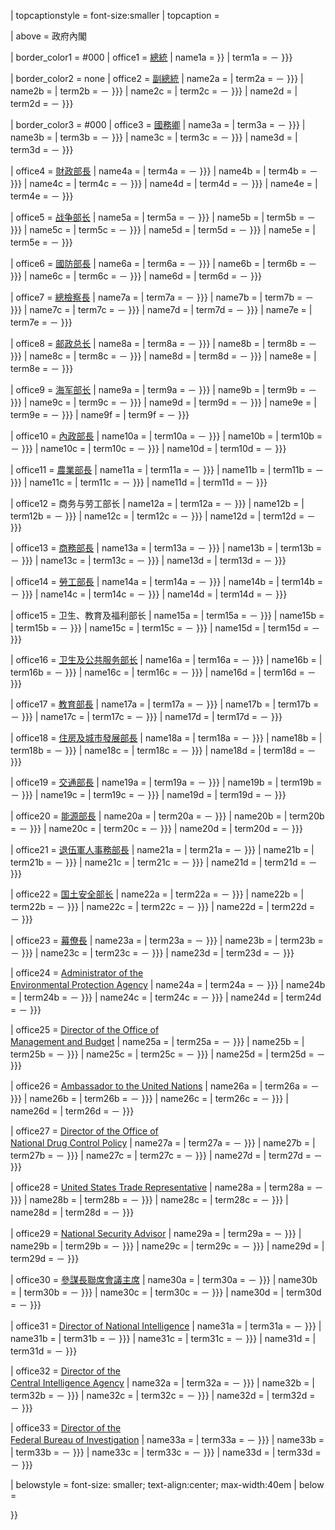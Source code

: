{{infobox cabinet
| float    = {{{align|right}}}
| topimage = {{#invoke:InfoboxImage|InfoboxImage|image={{ifempty|{{{image|}}}|{{{image name|}}}|{{{smallimage|}}}}}|size={{ifempty|{{{image_size|}}}|{{{imagesize|}}}|{{{width|}}}}}|sizedefault=frameless|alt={{{alt|}}}|suppressplaceholder=yes}}

| topcaptionstyle = font-size:smaller
| topcaption      = {{{caption|}}}

| above = {{{Name}}}政府內閣{{{source|}}}

| border_color1 = #000
| office1 = [[美國總統|總統]]
| name1a  = {{{President|{{PAGENAME}}}}}
| term1a  = {{{President date|{{{President start}}}－{{{President end|}}} }}}

| border_color2 = none
| office2 = [[美國副總統|副總統]]
| name2a  = {{{Vice President}}}
| term2a  = {{{Vice President date|{{{Vice President start}}}－{{{Vice President end|}}} }}}
| name2b  = {{{Vice President 2|}}}
| term2b  = {{{Vice President date 2|{{{Vice President start 2}}}－{{{Vice President end 2|}}} }}}
| name2c  = {{{Vice President 3|}}}
| term2c  = {{{Vice President date 3|{{{Vice President start 3}}}－{{{Vice President end 3|}}} }}}
| name2d  = {{{Vice President 4|}}}
| term2d  = {{{Vice President date 4|{{{Vice President start 4}}}－{{{Vice President end 4|}}} }}}

| border_color3 = #000
| office3 = [[美國國務院|國務卿]]
| name3a  = {{{State|}}}
| term3a  = {{{State date|{{{State start}}}－{{{State end|}}} }}}
| name3b  = {{{State 2|}}}
| term3b  = {{{State date 2|{{{State start 2}}}－{{{State end 2|}}} }}}
| name3c  = {{{State 3|}}}
| term3c  = {{{State date 3|{{{State start 3}}}－{{{State end 3|}}} }}}
| name3d  = {{{State 4|}}}
| term3d  = {{{State date 4|{{{State start 4}}}－{{{State end 4|}}} }}}

| office4 = [[美國財政部|財政部長]]
| name4a  = {{{Treasury|}}}
| term4a  = {{{Treasury date|{{{Treasury start}}}－{{{Treasury end|}}} }}}
| name4b  = {{{Treasury 2|}}}
| term4b  = {{{Treasury date 2|{{{Treasury start 2}}}－{{{Treasury end 2|}}} }}}
| name4c  = {{{Treasury 3|}}}
| term4c  = {{{Treasury date 3|{{{Treasury start 3}}}－{{{Treasury end 3|}}} }}}
| name4d  = {{{Treasury 4|}}}
| term4d  = {{{Treasury date 4|{{{Treasury start 4}}}－{{{Treasury end 4|}}} }}}
| name4e  = {{{Treasury 5|}}}
| term4e  = {{{Treasury date 5|{{{Treasury start 5}}}－{{{Treasury end 5|}}} }}}

| office5 = [[美国战争部长|战争部长]]
| name5a  = {{{War|}}}
| term5a  = {{{War date|{{{War start}}}－{{{War end|}}} }}}
| name5b  = {{{War 2|}}}
| term5b  = {{{War date 2|{{{War start 2}}}－{{{War end 2|}}} }}}
| name5c  = {{{War 3|}}}
| term5c  = {{{War date 3|{{{War start 3}}}－{{{War end 3|}}} }}}
| name5d  = {{{War 4|}}}
| term5d  = {{{War date 4|{{{War start 4}}}－{{{War end 4|}}} }}}
| name5e  = {{{War 5|}}}
| term5e  = {{{War date 5|{{{War start 5}}}－{{{War end 5|}}} }}}

| office6 = [[美國國防部|國防部長]]
| name6a  = {{{Defense|}}}
| term6a  = {{{Defense date|{{{Defense start}}}－{{{Defense end|}}} }}}
| name6b  = {{{Defense 2|}}}
| term6b  = {{{Defense date 2|{{{Defense start 2}}}－{{{Defense end 2|}}} }}}
| name6c  = {{{Defense 3|}}}
| term6c  = {{{Defense date 3|{{{Defense start 3}}}－{{{Defense end 3|}}} }}}
| name6d  = {{{Defense 4|}}}
| term6d  = {{{Defense date 4|{{{Defense start 4}}}－{{{Defense end 4|}}} }}}

| office7 = [[美國司法部|總檢察長]]
| name7a  = {{{Justice|}}}
| term7a  = {{{Justice date|{{{Justice start}}}－{{{Justice end|}}} }}}
| name7b  = {{{Justice 2|}}}
| term7b  = {{{Justice date 2|{{{Justice start 2}}}－{{{Justice end 2|}}} }}}
| name7c  = {{{Justice 3|}}}
| term7c  = {{{Justice date 3|{{{Justice start 3}}}－{{{Justice end 3|}}} }}}
| name7d  = {{{Justice 4|}}}
| term7d  = {{{Justice date 4|{{{Justice start 4}}}－{{{Justice end 4|}}} }}}
| name7e  = {{{Justice 5|}}}
| term7e  = {{{Justice date 5|{{{Justice start 5}}}－{{{Justice end 5|}}} }}}

| office8 = [[美国邮政总长|邮政总长]]
| name8a  = {{{Post|}}}
| term8a  = {{{Post date|{{{Post start}}}－{{{Post end|}}} }}}
| name8b  = {{{Post 2|}}}
| term8b  = {{{Post date 2|{{{Post start 2}}}－{{{Post end 2|}}} }}}
| name8c  = {{{Post 3|}}}
| term8c  = {{{Post date 3|{{{Post start 3}}}－{{{Post end 3|}}} }}}
| name8d  = {{{Post 4|}}}
| term8d  = {{{Post date 4|{{{Post start 4}}}－{{{Post end 4|}}} }}}
| name8e  = {{{Post 5|}}}
| term8e  = {{{Post date 5|{{{Post start 5}}}－{{{Post end 5|}}} }}}

| office9 = [[美国海军部长|海军部长]]
| name9a  = {{{Navy|}}}
| term9a  = {{{Navy date|{{{Navy start}}}－{{{Navy end|}}} }}}
| name9b  = {{{Navy 2|}}}
| term9b  = {{{Navy date 2|{{{Navy start 2}}}－{{{Navy end 2|}}} }}}
| name9c  = {{{Navy 3|}}}
| term9c  = {{{Navy date 3|{{{Navy start 3}}}－{{{Navy end 3|}}} }}}
| name9d  = {{{Navy 4|}}}
| term9d  = {{{Navy date 4|{{{Navy start 4}}}－{{{Navy end 4|}}} }}}
| name9e  = {{{Navy 5|}}}
| term9e  = {{{Navy date 5|{{{Navy start 5}}}－{{{Navy end 5|}}} }}}
| name9f  = {{{Navy 6|}}}
| term9f  = {{{Navy date 6|{{{Navy start 6}}}－{{{Navy end 6|}}} }}}

| office10 = [[美國內政部|內政部長]]
| name10a  = {{{Interior|}}}
| term10a  = {{{Interior date|{{{Interior start}}}－{{{Interior end|}}} }}}
| name10b  = {{{Interior 2|}}}
| term10b  = {{{Interior date 2|{{{Interior start 2}}}－{{{Interior end 2|}}} }}}
| name10c  = {{{Interior 3|}}}
| term10c  = {{{Interior date 3|{{{Interior start 3}}}－{{{Interior end 3|}}} }}}
| name10d  = {{{Interior 4|}}}
| term10d  = {{{Interior date 4|{{{Interior start 4}}}－{{{Interior end 4|}}} }}}

| office11 = [[美國農業部|農業部長]]
| name11a  = {{{Agriculture|}}}
| term11a  = {{{Agriculture date|{{{Agriculture start}}}－{{{Agriculture end|}}} }}}
| name11b  = {{{Agriculture 2|}}}
| term11b  = {{{Agriculture date 2|{{{Agriculture start 2}}}－{{{Agriculture end 2|}}} }}}
| name11c  = {{{Agriculture 3|}}}
| term11c  = {{{Agriculture date 3|{{{Agriculture start 3}}}－{{{Agriculture end 3|}}} }}}
| name11d  = {{{Agriculture 4|}}}
| term11d  = {{{Agriculture date 4|{{{Agriculture start 4}}}－{{{Agriculture end 4|}}} }}}

| office12 = 商务与劳工部长
| name12a  = {{{CommerceLabor|}}}
| term12a  = {{{CommerceLabor date|{{{CommerceLabor start}}}－{{{CommerceLabor end|}}} }}}
| name12b  = {{{CommerceLabor 2|}}}
| term12b  = {{{CommerceLabor date 2|{{{CommerceLabor start 2}}}－{{{CommerceLabor end 2|}}} }}}
| name12c  = {{{CommerceLabor 3|}}}
| term12c  = {{{CommerceLabor date 3|{{{CommerceLabor start 3}}}－{{{CommerceLabor end 3|}}} }}}
| name12d  = {{{CommerceLabor 4|}}}
| term12d  = {{{CommerceLabor date 4|{{{CommerceLabor start 4}}}－{{{CommerceLabor end 4|}}} }}}

| office13 = [[美國商務部|商務部長]]
| name13a  = {{{Commerce|}}}
| term13a  = {{{Commerce date|{{{Commerce start}}}－{{{Commerce end|}}} }}}
| name13b  = {{{Commerce 2|}}}
| term13b  = {{{Commerce date 2|{{{Commerce start 2}}}－{{{Commerce end 2|}}} }}}
| name13c  = {{{Commerce 3|}}}
| term13c  = {{{Commerce date 3|{{{Commerce start 3}}}－{{{Commerce end 3|}}} }}}
| name13d  = {{{Commerce 4|}}}
| term13d  = {{{Commerce date 4|{{{Commerce start 4}}}－{{{Commerce end 4|}}} }}}

| office14 = [[美國勞工部|勞工部長]]
| name14a  = {{{Labor|}}}
| term14a  = {{{Labor date|{{{Labor start}}}－{{{Labor end|}}} }}}
| name14b  = {{{Labor 2|}}}
| term14b  = {{{Labor date 2|{{{Labor start 2}}}－{{{Labor end 2|}}} }}}
| name14c  = {{{Labor 3|}}}
| term14c  = {{{Labor date 3|{{{Labor start 3}}}－{{{Labor end 3|}}} }}}
| name14d  = {{{Labor 4|}}}
| term14d  = {{{Labor date 4|{{{Labor start 4}}}－{{{Labor end 4|}}} }}}

| office15 = 卫生、教育及福利部长
| name15a  = {{{Health, Education, and Welfare|}}}
| term15a  = {{{Health, Education, and Welfare date|{{{Health, Education, and Welfare start}}}－{{{Health, Education, and Welfare end|}}} }}}
| name15b  = {{{Health, Education, and Welfare 2|}}}
| term15b  = {{{Health, Education, and Welfare date 2|{{{Health, Education, and Welfare start 2}}}－{{{Health, Education, and Welfare end 2|}}} }}}
| name15c  = {{{Health, Education, and Welfare 3|}}}
| term15c  = {{{Health, Education, and Welfare date 3|{{{Health, Education, and Welfare start 3}}}－{{{Health, Education, and Welfare end 3|}}} }}}
| name15d  = {{{Health, Education, and Welfare 4|}}}
| term15d  = {{{Health, Education, and Welfare date 4|{{{Health, Education, and Welfare start 4}}}－{{{Health, Education, and Welfare end 4|}}} }}}

| office16 = [[美国卫生及公共服务部|卫生及公共服务部长]]
| name16a  = {{{Health and Human Services|}}}
| term16a  = {{{Health and Human Services date|{{{Health and Human Services start}}}－{{{Health and Human Services end|}}} }}}
| name16b  = {{{Health and Human Services 2|}}}
| term16b  = {{{Health and Human Services date 2|{{{Health and Human Services start 2}}}－{{{Health and Human Services end 2|}}} }}}
| name16c  = {{{Health and Human Services 3|}}}
| term16c  = {{{Health and Human Services date 3|{{{Health and Human Services start 3}}}－{{{Health and Human Services end 3|}}} }}}
| name16d  = {{{Health and Human Services 4|}}}
| term16d  = {{{Health and Human Services date 4|{{{Health and Human Services start 4}}}－{{{Health and Human Services end 4|}}} }}}

| office17 = [[美國教育部|教育部長]]
| name17a  = {{{Education|}}}
| term17a  = {{{Education date|{{{Education start}}}－{{{Education end|}}} }}}
| name17b  = {{{Education 2|}}}
| term17b  = {{{Education date 2|{{{Education start 2}}}－{{{Education end 2|}}} }}}
| name17c  = {{{Education 3|}}}
| term17c  = {{{Education date 3|{{{Education start 3}}}－{{{Education end 3|}}} }}}
| name17d  = {{{Education 4|}}}
| term17d  = {{{Education date 4|{{{Education start 4}}}－{{{Education end 4|}}} }}}

| office18 = [[美國住房及城市發展部|住房及城市發展部長]]
| name18a  = {{{Housing and Urban Development|}}}
| term18a  = {{{Housing and Urban Development date|{{{Housing and Urban Development start}}}－{{{Housing and Urban Development end|}}} }}}
| name18b  = {{{Housing and Urban Development 2|}}}
| term18b  = {{{Housing and Urban Development date 2|{{{Housing and Urban Development start 2}}}－{{{Housing and Urban Development end 2|}}} }}}
| name18c  = {{{Housing and Urban Development 3|}}}
| term18c  = {{{Housing and Urban Development date 3|{{{Housing and Urban Development start 3}}}－{{{Housing and Urban Development end 3|}}} }}}
| name18d  = {{{Housing and Urban Development 4|}}}
| term18d  = {{{Housing and Urban Development date 4|{{{Housing and Urban Development start 4}}}－{{{Housing and Urban Development end 4|}}} }}}

| office19 = [[美國運輸部|交通部長]]
| name19a  = {{{Transportation|}}}
| term19a  = {{{Transportation date|{{{Transportation start}}}－{{{Transportation end|}}} }}}
| name19b  = {{{Transportation 2|}}}
| term19b  = {{{Transportation date 2|{{{Transportation start 2}}}－{{{Transportation end 2|}}} }}}
| name19c  = {{{Transportation 3|}}}
| term19c  = {{{Transportation date 3|{{{Transportation start 3}}}－{{{Transportation end 3|}}} }}}
| name19d  = {{{Transportation 4|}}}
| term19d  = {{{Transportation date 4|{{{Transportation start 4}}}－{{{Transportation end 4|}}} }}}

| office20 = [[美國能源部|能源部長]]
| name20a  = {{{Energy|}}}
| term20a  = {{{Energy date|{{{Energy start}}}－{{{Energy end|}}} }}}
| name20b  = {{{Energy 2|}}}
| term20b  = {{{Energy date 2|{{{Energy start 2}}}－{{{Energy end 2|}}} }}}
| name20c  = {{{Energy 3|}}}
| term20c  = {{{Energy date 3|{{{Energy start 3}}}－{{{Energy end 3|}}} }}}
| name20d  = {{{Energy 4|}}}
| term20d  = {{{Energy date 4|{{{Energy start 4}}}－{{{Energy end 4|}}} }}}

| office21 = [[美國退伍軍人事務部|退伍軍人事務部長]]
| name21a  = {{{Veterans Affairs|}}}
| term21a  = {{{Veterans Affairs date|{{{Veterans Affairs start}}}－{{{Veterans Affairs end|}}} }}}
| name21b  = {{{Veterans Affairs 2|}}}
| term21b  = {{{Veterans Affairs date 2|{{{Veterans Affairs start 2}}}－{{{Veterans Affairs end 2|}}} }}}
| name21c  = {{{Veterans Affairs 3|}}}
| term21c  = {{{Veterans Affairs date 3|{{{Veterans Affairs start 3}}}－{{{Veterans Affairs end 3|}}} }}}
| name21d  = {{{Veterans Affairs 4|}}}
| term21d  = {{{Veterans Affairs date 4|{{{Veterans Affairs start 4}}}－{{{Veterans Affairs end 4|}}} }}}

| office22 = [[美国国土安全部长|国土安全部长]]
| name22a  = {{{Homeland Security|}}}
| term22a  = {{{Homeland Security date|{{{Homeland Security start}}}－{{{Homeland Security end|}}} }}}
| name22b  = {{{Homeland Security 2|}}}
| term22b  = {{{Homeland Security date 2|{{{Homeland Security start 2}}}－{{{Homeland Security end 2|}}} }}}
| name22c  = {{{Homeland Security 3|}}}
| term22c  = {{{Homeland Security date 3|{{{Homeland Security start 3}}}－{{{Homeland Security end 3|}}} }}}
| name22d  = {{{Homeland Security 4|}}}
| term22d  = {{{Homeland Security date 4|{{{Homeland Security start 4}}}－{{{Homeland Security end 4|}}} }}}

| office23 = [[白宮幕僚長|幕僚長]]
| name23a  = {{{Chief of Staff|}}}
| term23a  = {{{Chief of Staff date|{{{Chief of Staff start}}}－{{{Chief of Staff end|}}} }}}
| name23b  = {{{Chief of Staff 2|}}}
| term23b  = {{{Chief of Staff date 2|{{{Chief of Staff start 2}}}－{{{Chief of Staff end 2|}}} }}}
| name23c  = {{{Chief of Staff 3|}}}
| term23c  = {{{Chief of Staff date 3|{{{Chief of Staff start 3}}}－{{{Chief of Staff end 3|}}} }}}
| name23d  = {{{Chief of Staff 4|}}}
| term23d  = {{{Chief of Staff date 4|{{{Chief of Staff start 4}}}－{{{Chief of Staff end 4|}}} }}}

| office24 = [[Administrator of the Environmental Protection Agency|Administrator of the<br>Environmental Protection Agency]]
| name24a  = {{{Environmental Protection|}}}
| term24a  = {{{Environmental Protection date|{{{Environmental Protection start}}}－{{{Environmental Protection end|}}} }}}
| name24b  = {{{Environmental Protection 2|}}}
| term24b  = {{{Environmental Protection date 2|{{{Environmental Protection start 2}}}－{{{Environmental Protection end 2|}}} }}}
| name24c  = {{{Environmental Protection 3|}}}
| term24c  = {{{Environmental Protection date 3|{{{Environmental Protection start 3}}}－{{{Environmental Protection end 3|}}} }}}
| name24d  = {{{Environmental Protection 4|}}}
| term24d  = {{{Environmental Protection date 4|{{{Environmental Protection start 4}}}－{{{Environmental Protection end 4|}}} }}}

| office25 = [[Office of Management and Budget|Director of the Office of<br>Management and Budget]]
| name25a  = {{{Management and Budget|}}}
| term25a  = {{{Management and Budget date|{{{Management and Budget start}}}－{{{Management and Budget end|}}} }}}
| name25b  = {{{Management and Budget 2|}}}
| term25b  = {{{Management and Budget date 2|{{{Management and Budget start 2}}}－{{{Management and Budget end 2|}}} }}}
| name25c  = {{{Management and Budget 3|}}}
| term25c  = {{{Management and Budget date 3|{{{Management and Budget start 3}}}－{{{Management and Budget end 3|}}} }}}
| name25d  = {{{Management and Budget 4|}}}
| term25d  = {{{Management and Budget date 4|{{{Management and Budget start 4}}}－{{{Management and Budget end 4|}}} }}}

| office26 = [[United States Ambassador to the United Nations|Ambassador to the United Nations]]
| name26a  = {{{Ambassador to the United Nations|}}}
| term26a  = {{{Ambassador to the United Nations date|{{{Ambassador to the United Nations start}}}－{{{Ambassador to the United Nations end|}}} }}}
| name26b  = {{{Ambassador to the United Nations 2|}}}
| term26b  = {{{Ambassador to the United Nations date 2|{{{Ambassador to the United Nations start 2}}}－{{{Ambassador to the United Nations end 2|}}} }}}
| name26c  = {{{Ambassador to the United Nations 3|}}}
| term26c  = {{{Ambassador to the United Nations date 3|{{{Ambassador to the United Nations start 3}}}－{{{Ambassador to the United Nations end 3|}}} }}}
| name26d  = {{{Ambassador to the United Nations 4|}}}
| term26d  = {{{Ambassador to the United Nations date 4|{{{Ambassador to the United Nations start 4}}}－{{{Ambassador to the United Nations end 4|}}} }}}

| office27 = [[Director of the National Drug Control Policy|Director of the Office of<br/>National Drug Control Policy]]
| name27a  = {{{National Drug Control|}}}
| term27a  = {{{National Drug Control date|{{{National Drug Control start}}}－{{{National Drug Control end|}}} }}}
| name27b  = {{{National Drug Control 2|}}}
| term27b  = {{{National Drug Control date 2|{{{National Drug Control start 2}}}－{{{National Drug Control end 2|}}} }}}
| name27c  = {{{National Drug Control 3|}}}
| term27c  = {{{National Drug Control date 3|{{{National Drug Control start 3}}}－{{{National Drug Control end 3|}}} }}}
| name27d  = {{{National Drug Control 4|}}}
| term27d  = {{{National Drug Control date 4|{{{National Drug Control start 4}}}－{{{National Drug Control end 4|}}} }}}

| office28 = [[Office of the United States Trade Representative|United States Trade Representative]]
| name28a  = {{{Trade|}}}
| term28a  = {{{Trade date|{{{Trade start}}}－{{{Trade end|}}} }}}
| name28b  = {{{Trade 2|}}}
| term28b  = {{{Trade date 2|{{{Trade start 2}}}－{{{Trade end 2|}}} }}}
| name28c  = {{{Trade 3|}}}
| term28c  = {{{Trade date 3|{{{Trade start 3}}}－{{{Trade end 3|}}} }}}
| name28d  = {{{Trade 4|}}}
| term28d  = {{{Trade date 4|{{{Trade start 4}}}－{{{Trade end 4|}}} }}}

| office29 = [[National Security Advisor (United States)|National Security Advisor]]
| name29a  = {{{National Security|}}}
| term29a  = {{{National Security date|{{{National Security start}}}－{{{National Security end|}}} }}}
| name29b  = {{{National Security 2|}}}
| term29b  = {{{National Security date 2|{{{National Security start 2}}}－{{{National Security end 2|}}} }}}
| name29c  = {{{National Security 3|}}}
| term29c  = {{{National Security date 3|{{{National Security start 3}}}－{{{National Security end 3|}}} }}}
| name29d  = {{{National Security 4|}}}
| term29d  = {{{National Security date 4|{{{National Security start 4}}}－{{{National Security end 4|}}} }}}

| office30 = [[参谋长联席会议|參謀長聯席會議主席]]
| name30a  = {{{Joint Chief|}}}
| term30a  = {{{Joint Chief date|{{{Joint Chief start}}}－{{{Joint Chief end|}}} }}}
| name30b  = {{{Joint Chief 2|}}}
| term30b  = {{{Joint Chief date 2|{{{Joint Chief start 2}}}－{{{Joint Chief end 2|}}} }}}
| name30c  = {{{Joint Chief 3|}}}
| term30c  = {{{Joint Chief date 3|{{{Joint Chief start 3}}}－{{{Joint Chief end 3|}}} }}}
| name30d  = {{{Joint Chief 4|}}}
| term30d  = {{{Joint Chief date 4|{{{Joint Chief start 4}}}－{{{Joint Chief end 4|}}} }}}

| office31 = [[United States Director of National Intelligence|Director of National Intelligence]]
| name31a  = {{{DNI|}}}
| term31a  = {{{DNI date|{{{DNI start}}}－{{{DNI end|}}} }}}
| name31b  = {{{DNI 2|}}}
| term31b  = {{{DNI date 2|{{{DNI start 2}}}－{{{DNI end 2|}}} }}}
| name31c  = {{{DNI 3|}}}
| term31c  = {{{DNI date 3|{{{DNI start 3}}}－{{{DNI end 3|}}} }}}
| name31d  = {{{DNI 4|}}}
| term31d  = {{{DNI date 4|{{{DNI start 4}}}－{{{DNI end 4|}}} }}}


| office32 = [[Director of the Central Intelligence Agency|Director of the<br/>Central Intelligence Agency]]
| name32a  = {{{CIA|}}}
| term32a  = {{{CIA date|{{{CIA start}}}－{{{CIA end|}}} }}}
| name32b  = {{{CIA 2|}}}
| term32b  = {{{CIA date 2|{{{CIA start 2}}}－{{{CIA end 2|}}} }}}
| name32c  = {{{CIA 3|}}}
| term32c  = {{{CIA date 3|{{{CIA start 3}}}－{{{CIA end 3|}}} }}}
| name32d  = {{{CIA 4|}}}
| term32d  = {{{CIA date 4|{{{CIA start 4}}}－{{{CIA end 4|}}} }}}

| office33 = [[Director of the Federal Bureau of Investigation|Director of the<br/>Federal Bureau of Investigation]]
| name33a  = {{{FBI|}}}
| term33a  = {{{FBI date|{{{FBI start}}}－{{{FBI end|}}} }}}
| name33b  = {{{FBI 2|}}}
| term33b  = {{{FBI date 2|{{{FBI start 2}}}－{{{FBI end 2|}}} }}}
| name33c  = {{{FBI 3|}}}
| term33c  = {{{FBI date 3|{{{FBI start 3}}}－{{{FBI end 3|}}} }}}
| name33d  = {{{FBI 4|}}}
| term33d  = {{{FBI date 4|{{{FBI start 4}}}－{{{FBI end 4|}}} }}}

| belowstyle = font-size: smaller; text-align:center; max-width:40em
| below      = {{{Footnotes|}}}

}}<noinclude>
{{documentation}}
<!-- Please add categories and interwikis to the /doc subpage, not here. -->
</noinclude>